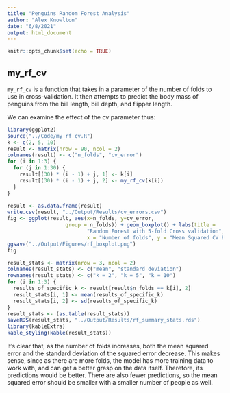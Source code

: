 ```yaml
---
title: "Penguins Random Forest Analysis"
author: "Alex Knowlton"
date: "6/8/2021"
output: html_document
---
```


```r
knitr::opts_chunk$set(echo = TRUE)
```

## my_rf_cv
`my_rf_cv` is a function that takes in a parameter of the number of folds to
use in cross-validation. It then attempts to predict the body mass of penguins
from the bill length, bill depth, and flipper length.

We can examine the effect of the cv parameter thus:
```r
library(ggplot2)
source("../Code/my_rf_cv.R")
k <- c(2, 5, 10)
result <- matrix(nrow = 90, ncol = 2)
colnames(result) <- c("n_folds", "cv_error")
for (i in 1:3) {
  for (j in 1:30) {
    result[(30) * (i - 1) + j, 1] <- k[i]
    result[(30) * (i - 1) + j, 2] <- my_rf_cv(k[i])
  }
}

result <- as.data.frame(result)
write.csv(result, "../Output/Results/cv_errors.csv")
fig <- ggplot(result, aes(x=n_folds, y=cv_error, 
                   group = n_folds)) + geom_boxplot() + labs(title = 
                          "Random Forest with 5-fold Cross validation",
                          x = "Number of folds", y = "Mean Squared CV Error")
ggsave("../Output/Figures/rf_boxplot.png")
fig
```

``` r
result_stats <- matrix(nrow = 3, ncol = 2)
colnames(result_stats) <- c("mean", "standard deviation")
rownames(result_stats) <- c("k = 2", "k = 5", "k = 10")
for (i in 1:3) {
  results_of_specific_k <- result[result$n_folds == k[i], 2]
  result_stats[i, 1] <- mean(results_of_specific_k)
  result_stats[i, 2] <- sd(results_of_specific_k)
}
result_stats <- (as.table(result_stats))
saveRDS(result_stats, "../Output/Results/rf_summary_stats.rds")
library(kableExtra)
kable_styling(kable(result_stats))
```

It's clear that, as the number of folds increases, both the mean squared error
and the standard deviation of the squared error decrease. This makes sense,
since as there are more folds, the model has more training data to work with,
and can get a better grasp on the data itself. Therefore, its predictions
would be better. There are also fewer predictions, so the mean squared error
should be smaller with a smaller number of people as well.
